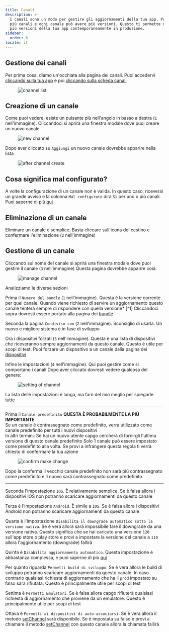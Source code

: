 ```yaml
---
title: Canali
description: >-
  I canali sono un modo per gestire gli aggiornamenti della tua app. Puoi avere
  più canali e ogni canale può avere più versioni. Questo ti permette di gestire
  più versioni della tua app contemporaneamente in produzione.
sidebar:
  order: 6
locale: it
---
```


## Gestione dei canali

Per prima cosa, diamo un'occhiata alla pagina dei canali. Puoi accedervi [cliccando sulla tua app](/docs/webapp/main-page) e poi [cliccando sulla scheda canali](/docs/webapp/main-app-page)

<figure><img src="/channelswebp" alt="channel list" /><figcaption></figcaption></figure>

## Creazione di un canale

Come puoi vedere, esiste un pulsante più nell'angolo in basso a destra (`1` nell'immagine). Cliccandoci si aprirà una finestra modale dove puoi creare un nuovo canale
<figure><img style="margin-left: auto; margin-right: auto" src="/new_channel_modalwebp" alt="new channel" /><figcaption></figcaption></figure>

Dopo aver cliccato su `Aggiungi` un nuovo canale dovrebbe apparire nella lista
<figure><img src="/post-channel-createwebp" alt="after channel create" /><figcaption></figcaption></figure>

## Cosa significa mal configurato?
A volte la configurazione di un canale non è valida. In questo caso, riceverai un grande avviso e la colonna `Mal configurato` dirà `Sì` per uno o più canali.
Puoi saperne di più [qui](/docs/cli/commands/#disable-updates-strategy)

## Eliminazione di un canale

Eliminare un canale è semplice. Basta cliccare sull'icona del cestino e confermare l'eliminazione (`2` nell'immagine)

## Gestione di un canale

Cliccando sul nome del canale si aprirà una finestra modale dove puoi gestire il canale (`3` nell'immagine)
Questa pagina dovrebbe apparire così:

<figure><img src="/manage_channel_mainwebp" alt="manage channel" /><figcaption></figcaption></figure>

Analizziamo le diverse sezioni

Prima il `Numero del bundle` (`1` nell'immagine). Questa è la versione corrente per quel canale. Quando viene richiesto di servire un aggiornamento questo canale tenterà sempre di rispondere con quella versione* [^1]
Cliccandoci sopra dovresti essere portato alla pagina dei [bundle](/docs/webapp/bundles/)

Seconda la pagina `Condiviso con` (`2` nell'immagine). Sconsiglio di usarla. Un nuovo e migliore sistema è in fase di sviluppo

Ora i dispositivi forzati (`3` nell'immagine). Questa è una lista di dispositivi che riceveranno sempre aggiornamenti da questo canale. Questo è utile per scopi di test. Puoi forzare un dispositivo a un canale dalla pagina dei [dispositivi](/docs/webapp/devices/)

Infine le impostazioni (`4` nell'immagine). Qui puoi gestire come si comportano i canali
Dopo aver cliccato dovresti vedere qualcosa del genere:

<figure><img src="/channel_settingswebp" alt="setting of channel" /><figcaption></figcaption></figure>

La lista delle impostazioni è lunga, ma farò del mio meglio per spiegarle tutte

---
Prima il `Canale predefinito` **QUESTA È PROBABILMENTE LA PIÙ IMPORTANTE**\
Se un canale è contrassegnato come predefinito, verrà utilizzato come canale predefinito per tutti i nuovi dispositivi\
In altri termini: Se hai un nuovo utente capgo cercherà di fornirgli l'ultima versione di questo canale predefinito
Solo 1 canale può essere impostato come predefinito alla volta. Se provi a infrangere questa regola ti verrà chiesto di confermare la tua azione

<figure><img style="margin-left: auto; margin-right: auto" src="/confirm-make-defaultwebp" alt="confirm make change" /><figcaption></figcaption></figure>

Dopo la conferma il vecchio canale predefinito non sarà più contrassegnato come predefinito e il nuovo sarà contrassegnato come predefinito

---
Seconda l'impostazione `IOS`. È relativamente semplice. Se è falsa allora i dispositivi IOS non potranno scaricare aggiornamenti da questo canale

Terza è l'impostazione `Android`. È simile a `IOS`. Se è falsa allora i dispositivi Android non potranno scaricare aggiornamenti da questo canale

Quarta è l'impostazione `Disabilita il downgrade automatico sotto la versione nativa`. Se è vera allora sarà impossibile fare il downgrade da una versione nativa. Questo significa che se hai caricato una versione `120` sull'app store o play store e provi a impostare la versione del canale a `110` allora l'aggiornamento (downgrade) fallirà

Quinta è `Disabilita aggiornamento automatico`. Questa impostazione è abbastanza complessa, e puoi saperne di più [qui](/docs/cli/commands/#disable-updates-strategy)

Per quanto riguarda `Permetti build di sviluppo`. Se è vera allora le build di sviluppo potranno scaricare aggiornamenti da questo canale. In caso contrario qualsiasi richiesta di aggiornamento che ha il `prod` impostato su falso sarà rifiutata. Questo è principalmente utile per scopi di test

Settima è `Permetti Emulatori`. Se è falsa allora capgo rifiuterà qualsiasi richiesta di aggiornamento che proviene da un emulatore. Questo è principalmente utile per scopi di test

Ottava è `Permetti ai dispositivi di auto-associarsi`. Se è vera allora il metodo [setChannel](docs/plugin/api/#setchannel) sarà disponibile. Se è impostata su falso e provi a chiamare il metodo [setChannel](docs/plugin/api/#setchannel) con questo canale allora la chiamata fallirà